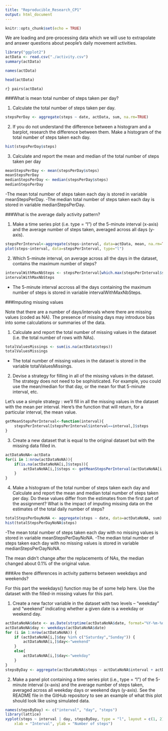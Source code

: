 ---
title: "Reproducible_Research_CP1"
output: html_document
---

```{r setup, include=FALSE}
knitr::opts_chunk$set(echo = TRUE)
```

We are loading and pre-processing data which we will use to extrapolate and answer questions about people's daily movement activities.

```{r}
library("ggplot2")
actData <- read.csv("./activity.csv")
summary(actData)
```

```{r}
names(actData)
```

```{r}
head(actData)
```

```r}
pairs(actData)
```

###What is mean total number of steps taken per day?

1.	Calculate the total number of steps taken per day.


```{r}
stepsPerDay <- aggregate(steps ~ date, actData, sum, na.rm=TRUE)
```

2.	If you do not understand the difference between a histogram and a barplot, research the difference between them. Make a histogram of the total number of steps taken each day.

```{r}
hist(stepsPerDay$steps)
```

3.	Calculate and report the mean and median of the total number of steps taken per day

```{r}
meanStepsPerDay <- mean(stepsPerDay$steps)
meanStepsPerDay
medianStepsPerDay <- median(stepsPerDay$steps)
medianStepsPerDay
```

-The mean total number of steps taken each day is stored in variable meanStepsPerDay.
-The median total number of steps taken each day is stored in variable medianStepsPerDay.

###What is the average daily activity pattern?

1.	Make a time series plot (i.e.  type = "l") of the 5-minute interval (x-axis) and the average number of steps taken, averaged across all days (y-axis).

```{r}
stepsPerInterval<-aggregate(steps~interval, data=actData, mean, na.rm=TRUE)
plot(steps~interval, data=stepsPerInterval, type="l")
```

2.	Which 5-minute interval, on average across all the days in the dataset, contains the maximum number of steps?

```{r}
intervalWithMaxNbSteps <- stepsPerInterval[which.max(stepsPerInterval$steps),]$interval
intervalWithMaxNbSteps
```

- The 5-minute interval accross all the days containing the maximum number of steps is stored in variable intervalWithMaxNbSteps.


###Imputing missing values

Note that there are a number of days/intervals where there are missing values (coded as NA). The presence of missing days may introduce bias into some calculations or summaries of the data.

1.	Calculate and report the total number of missing values in the dataset (i.e. the total number of rows with NAs).

```{r}
totalValuesMissings <- sum(is.na(actData$steps))
totalValuesMissings
```
- The total number of missing values in the dataset is stored in the variable totalValuesMissings.

2.	Devise a strategy for filling in all of the missing values in the dataset. The strategy does not need to be sophisticated. For example, you could use the mean/median for that day, or the mean for that 5-minute interval, etc.

Let’s use a simple strategy : we’ll fill in all the missing values in the dataset with the mean per interval. Here’s the function that will return, for a particular interval, the mean value.

```{r}
getMeanStepsPerInterval<-function(interval){
    stepsPerInterval[stepsPerInterval$interval==interval,]$steps
}
```

3.	Create a new dataset that is equal to the original dataset but with the missing data filled in.

```{r}
actDataNoNA<-actData
for(i in 1:nrow(actDataNoNA)){
    if(is.na(actDataNoNA[i,]$steps)){
        actDataNoNA[i,]$steps <- getMeanStepsPerInterval(actDataNoNA[i,]$interval)
    }
}

```

4.	Make a histogram of the total number of steps taken each day and Calculate and report the mean and median total number of steps taken per day. Do these values differ from the estimates from the first part of the assignment? What is the impact of imputing missing data on the estimates of the total daily number of steps?

```{r}
totalStepsPerDayNoNA <- aggregate(steps ~ date, data=actDataNoNA, sum)
hist(totalStepsPerDayNoNA$steps)
```
-The mean total number of steps taken each day with no missing values is stored in variable meanStepsPerDayNoNA.
-The median total number of steps taken each day with no missing values is stored in variable medianStepsPerDayNoNA.

The mean didn’t change after the replacements of NAs, the median changed about 0.1% of the original value.

###Are there differences in activity patterns between weekdays and weekends?

For this part the weekdays() function may be of some help here. Use the dataset with the filled-in missing values for this part.

1.	Create a new factor variable in the dataset with two levels – “weekday” and “weekend” indicating whether a given date is a weekday or weekend day.

```{r}
actDataNoNA$date <- as.Date(strptime(actDataNoNA$date, format="%Y-%m-%d"))
actDataNoNA$day <- weekdays(actDataNoNA$date)
for (i in 1:nrow(actDataNoNA)) {
    if (actDataNoNA[i,]$day %in% c("Saturday","Sunday")) {
        actDataNoNA[i,]$day<-"weekend"
    }
    else{
        actDataNoNA[i,]$day<-"weekday"
    }
}
stepsByDay <- aggregate(actDataNoNA$steps ~ actDataNoNA$interval + actDataNoNA$day, actDataNoNA, mean)
```

2.	Make a panel plot containing a time series plot (i.e., type = "l") of the 5-minute interval (x-axis) and the average number of steps taken, averaged across all weekday days or weekend days (y-axis). See the README file in the GitHub repository to see an example of what this plot should look like using simulated data.

```{r}
names(stepsByDay) <- c("interval", "day", "steps")
library(lattice)
xyplot(steps ~ interval | day, stepsByDay, type = "l", layout = c(1, 2), 
    xlab = "Interval", ylab = "Number of steps")
```

